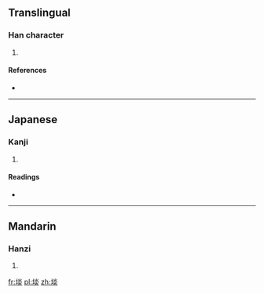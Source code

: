 ==Translingual==

===Han character===
{{Han char|rn=32|rad=土|as=08|sn=11|four=4918<sub>9</sub>|canj=土火火 (GFF)}}

# {{defn|Han|sort=土08}}

====References====
* {{Han ref|kx=0230.410|dkj=05180|dj=0467.020|hdz=10458.010|uh=57EE|ud=22510|bh=D4BC|bd=54460}}

----

==Japanese==

===Kanji===
{{ja-kanji|grade=|rs=土08}}

# {{defn|lang=ja|sort=土08}}

====Readings====
* {{ja-readings|on=[[たん]] (tan)|kun=}}

----

==Mandarin==

===Hanzi===
{{cmn-hanzi|pin=[[tàn]] ([[tan4]])|wg=t'an<sup>4</sup>}}

# {{defn|lang=cmn|sort=土08}}

[[fr:埮]]
[[pl:埮]]
[[zh:埮]]